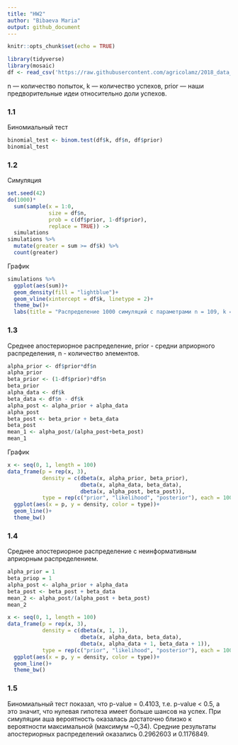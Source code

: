 ```yaml
---
title: "HW2"
author: "Bibaeva Maria"
output: github_document
---
```


```r
knitr::opts_chunk$set(echo = TRUE)
```

```r
library(tidyverse)
library(mosaic)
df <- read_csv('https://raw.githubusercontent.com/agricolamz/2018_data_analysis_for_linguists/master/data/students/mbibaeva/hw2_binomial/hw2_binomial.csv')
```

n — количество попыток, k — количество успехов, prior — наши предворительные идеи относительно доли успехов.

### 1.1
Биномиальный тест
```r
binomial_test <- binom.test(df$k, df$n, df$prior)
binomial_test
```
### 1.2
Симуляция
```r
set.seed(42)
do(1000)*
  sum(sample(x = 1:0,
             size = df$n,
             prob = c(df$prior, 1-df$prior),
             replace = TRUE)) ->
  simulations
simulations %>%
  mutate(greater = sum >= df$k) %>%
  count(greater)
```

График
```r
simulations %>% 
  ggplot(aes(sum))+
  geom_density(fill = "lightblue")+
  geom_vline(xintercept = df$k, linetype = 2)+
  theme_bw()+
  labs(title = "Распределение 1000 симуляций с параметрами n = 109, k = 30, p = 0.317")
```

### 1.3
Среднее апостериорное распределение, prior - средни априорного распределения, n - количество элементов.
```r
alpha_prior <- df$prior*df$n
alpha_prior
beta_prior <- (1-df$prior)*df$n
beta_prior
alpha_data <- df$k
beta_data <- df$n - df$k
alpha_post <- alpha_prior + alpha_data
alpha_post
beta_post <- beta_prior + beta_data
beta_post
mean_1 <- alpha_post/(alpha_post+beta_post)
mean_1
```
График
```r
x <- seq(0, 1, length = 100)
data_frame(p = rep(x, 3),
           density = c(dbeta(x, alpha_prior, beta_prior),
                       dbeta(x, alpha_data, beta_data),
                       dbeta(x, alpha_post, beta_post)),
           type = rep(c("prior", "likelihood", "posterior"), each = 100))%>% 
  ggplot(aes(x = p, y = density, color = type))+
  geom_line()+
  theme_bw()
```
### 1.4
Среднее апостериорное распределение с неинформативным априорным распределением.
```r
alpha_prior = 1
beta_priop = 1
alpha_post <- alpha_prior + alpha_data
beta_post <- beta_post + beta_data
mean_2 <- alpha_post/(alpha_post + beta_post)
mean_2
```

```r
x <- seq(0, 1, length = 100)
data_frame(p = rep(x, 3),
           density = c(dbeta(x, 1, 1),
                       dbeta(x, alpha_data, beta_data),
                       dbeta(x, alpha_data + 1, beta_data + 1)),
           type = rep(c("prior", "likelihood", "posterior"), each = 100))%>% 
  ggplot(aes(x = p, y = density, color = type))+
  geom_line()+
  theme_bw()
```

### 1.5

Биномиальный тест показал, что p-value = 0.4103, т.е. p-value < 0.5, а это значит, что нулевая гипотеза имеет больше шансов на успех.
При симуляции аша вероятность оказалась достаточно близко к вероятности максимальной (максимум ~0,34). Средние результаты апостериорных распределений оказались 0.2962603 и 0.1176849.
